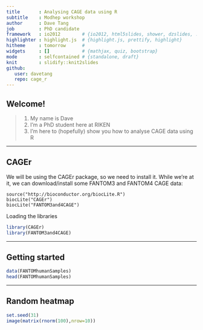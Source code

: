 ```yaml
---
title       : Analysing CAGE data using R
subtitle    : Modhep workshop
author      : Dave Tang
job         : PhD candidate
framework   : io2012        # {io2012, html5slides, shower, dzslides, ...}
highlighter : highlight.js  # {highlight.js, prettify, highlight}
hitheme     : tomorrow      # 
widgets     : []            # {mathjax, quiz, bootstrap}
mode        : selfcontained # {standalone, draft}
knit        : slidify::knit2slides
github:
   user: davetang
   repo: cage_r
---
```


<style>
.title-slide {
  background-color: #FFFFFF;
}
</style>

## Welcome!

> 1. My name is Dave
> 2. I'm a PhD student here at RIKEN
> 3. I'm here to (hopefully) show you how to analyse CAGE data using R

---

## CAGEr

We will be using the CAGEr package, so we need to install it. While we're at it, we can download/install some FANTOM3 and FANTOM4 CAGE data:

```
source("http://bioconductor.org/biocLite.R")
biocLite("CAGEr")
biocLite("FANTOM3and4CAGE")
```

Loading the libraries

```r
library(CAGEr)
library(FANTOM3and4CAGE)
```

---

## Getting started

```r
data(FANTOMhumanSamples)
head(FANTOMhumanSamples)
```

---

## Random heatmap

```r
set.seed(31)
image(matrix(rnorm(100),nrow=10))
```